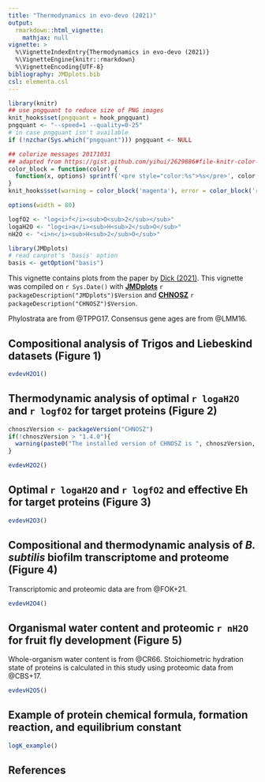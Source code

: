 ```yaml
---
title: "Thermodynamics in evo-devo (2021)"
output: 
  rmarkdown::html_vignette:
    mathjax: null
vignette: >
  %\VignetteIndexEntry{Thermodynamics in evo-devo (2021)}
  %\VignetteEngine{knitr::rmarkdown}
  %\VignetteEncoding{UTF-8}
bibliography: JMDplots.bib
csl: elementa.csl
---
```


<style>
/* https://gomakethings.com/how-to-break-an-image-out-of-its-parent-container-with-css/ */
@media (min-width: 700px) {
  .full-width {
    left: 50%;
    margin-left: -50vw;
    margin-right: -50vw;
    max-width: 100vw;
    position: relative;
    right: 50%;
    width: 100vw;
  }
}
@media (min-width: 900px) {
  .full-width {
    left: 50vw; /* fallback if needed */
    left: calc(50vw - 100px);
    width: 900px;
    position: relative;
  }
}
</style>

```r
library(knitr)
## use pngquant to reduce size of PNG images
knit_hooks$set(pngquant = hook_pngquant)
pngquant <- "--speed=1 --quality=0-25"
# in case pngquant isn't available
if (!nzchar(Sys.which("pngquant"))) pngquant <- NULL 

## colorize messages 20171031
## adapted from https://gist.github.com/yihui/2629886#file-knitr-color-msg-rnw
color_block = function(color) {
  function(x, options) sprintf('<pre style="color:%s">%s</pre>', color, x)
}
knit_hooks$set(warning = color_block('magenta'), error = color_block('red'), message = color_block('blue'))
```

```r
options(width = 80)
```

```r
logfO2 <- "log<i>f</i><sub>O<sub>2</sub></sub>"
logaH2O <- "log<i>a</i><sub>H<sub>2</sub>O</sub>"
nH2O <- "<i>n</i><sub>H<sub>2</sub>O</sub>"
```

```r
library(JMDplots)
# read canprot's 'basis' option
basis <- getOption("basis")
```

This vignette contains plots from the paper by [Dick (2021)](https://doi.org/10.1101/2021.01.29.428804 "Redox potential linked to water loss from proteins in evolution and development").
This vignette was compiled on `r Sys.Date()` with **[JMDplots](https://github.com/jedick/JMDplots)** `r packageDescription("JMDplots")$Version` and **[CHNOSZ](http://chnosz.net)** `r packageDescription("CHNOSZ")$Version`.

Phylostrata are from @TPPG17.
Consensus gene ages are from @LMM16.

## Compositional analysis of Trigos and Liebeskind datasets (Figure 1)
```r
evdevH2O1()
```

## Thermodynamic analysis of optimal `r logaH2O` and `r logfO2` for target proteins (Figure 2)
```r
chnoszVersion <- packageVersion("CHNOSZ")
if(!chnoszVersion > "1.4.0"){
  warning(paste0("The installed version of CHNOSZ is ", chnoszVersion, ".\nTo get the correct output, please install CHNOSZ version > 1.4.0."))
}
```
```r
evdevH2O2()
```

## Optimal `r logaH2O` and `r logfO2` and effective Eh for target proteins (Figure 3)
```r
evdevH2O3()
```

## Compositional and thermodynamic analysis of *B. subtilis* biofilm transcriptome and proteome (Figure 4)
Transcriptomic and proteomic data are from @FOK+21.
```r
evdevH2O4()
```

## Organismal water content and proteomic `r nH2O` for fruit fly development (Figure 5)
Whole-organism water content is from @CR66.
Stoichiometric hydration state of proteins is calculated in this study using proteomic data from @CBS+17.
```r
evdevH2O5()
```

## Example of protein chemical formula, formation reaction, and equilibrium constant
```r
logK_example()
```

## References
